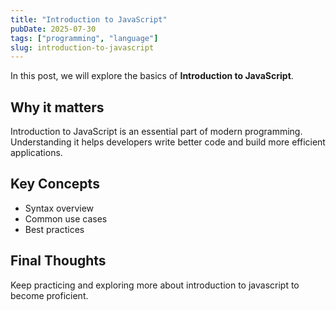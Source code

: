 ```yaml
---
title: "Introduction to JavaScript"
pubDate: 2025-07-30
tags: ["programming", "language"]
slug: introduction-to-javascript
---
```


In this post, we will explore the basics of **Introduction to JavaScript**.

## Why it matters

Introduction to JavaScript is an essential part of modern programming. Understanding it helps developers write better code and build more efficient applications.

## Key Concepts

- Syntax overview
- Common use cases
- Best practices

## Final Thoughts

Keep practicing and exploring more about introduction to javascript to become proficient.
